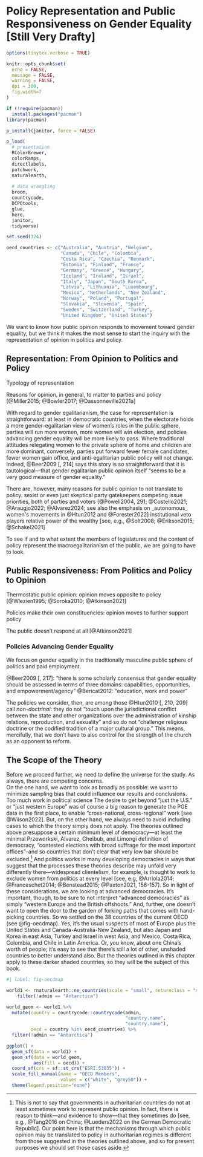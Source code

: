 # Policy Representation and Public Responsiveness on Gender Equality [Still Very Drafty]

```r
options(tinytex.verbose = TRUE)

knitr::opts_chunk$set(
  echo = FALSE,
  message = FALSE,
  warning = FALSE,
  dpi = 300,
  fig.width=7
)

if (!require(pacman))
  install.packages("pacman")
library(pacman)

p_install(janitor, force = FALSE)

p_load(
  # presentation
  RColorBrewer,
  colorRamps,
  directlabels,
  patchwork,
  naturalearth,
  
  # data wrangling
  broom,
  countrycode,
  DCPOtools,
  glue,
  here,
  janitor,
  tidyverse)

set.seed(324)

oecd_countries <- c("Australia", "Austria", "Belgium",
                    "Canada", "Chile", "Colombia",
                    "Costa Rica", "Czechia", "Denmark",
                    "Estonia", "Finland", "France", 
                    "Germany", "Greece", "Hungary",
                    "Iceland", "Ireland", "Israel",
                    "Italy", "Japan", "South Korea",
                    "Latvia", "Lithuania", "Luxembourg",
                    "Mexico", "Netherlands", "New Zealand",
                    "Norway", "Poland", "Portugal", 
                    "Slovakia", "Slovenia", "Spain",
                    "Sweden", "Switzerland", "Turkey", 
                    "United Kingdom", "United States")
```


We want to know how public opinion responds to movement toward gender equality, but we think it makes the most sense to start the inquiry with the representation of opinion in politics and policy. 

## Representation: From Opinion to Politics and Policy

Typology of representation

Reasons for opinion, in general, to matter to parties and policy [@Miller2015; @Bowler2017; @Dassonneville2021a]

With regard to gender egalitarianism, the case for representation is straightforward: at least in democratic countries, when the electorate holds a more gender-egalitarian view of women's roles in the public sphere, parties will run more women, more women will win election, and policies advancing gender equality will be more likely to pass.
Where traditional attitudes relegating women to the private sphere of home and children are more dominant, conversely, parties put forward fewer female candidates, fewer women gain office, and anti-egalitarian public policy will not change.
Indeed, @Beer2009 [, 214] says this story is so straightforward that it is tautological---that gender egalitarian public opinion itself "seems to be a very good measure of gender equality."

There are, however, many reasons for public opinion to not translate to policy.
sexist or even just skeptical party gatekeepers
competing issue priorities, both of parties and voters [@Powell2004, 291; @Costello2021; @Araugjo2022; @Alvarez2024; see also the emphasis on _autonomous_ women's movements in @Htun2012 and @Forester2022]
institutional veto players
relative power of the wealthy [see, e.g., @Solt2008; @Erikson2015; @Schakel2021]

To see if and to what extent the members of legislatures and the content of policy represent the macroegalitarianism of the public, we are going to have to look.


## Public Responsiveness: From Politics and Policy to Opinion

Thermostatic public opinion: opinion moves opposite to policy [@Wlezien1995; @Soroka2010; @Atkinson2021]

Policies make their own constituencies: opinion moves to further support policy

The public doesn't respond at all [@Atkinson2021]


### Policies Advancing Gender Equality

We focus on gender equality in the traditionally masculine public sphere of politics and paid employment.

@Beer2009 [, 217]: "there is some scholarly consensus that gender equality should be assessed in terms of three domains: capabilities, opportunities, and empowerment/agency"
@Bericat2012: "education, work and power"

The policies we consider, then, are among those @Htun2010 [, 210, 209] call _non-doctrinal_: they do not "touch upon the jurisdictional conflict between the state and other organizations over the administration of kinship relations, reproduction, and sexuality" and so do not "challenge religious doctrine or the codified tradition of a major cultural group."
This means, mercifully, that we don't have to also control for the strength of the church as an opponent to reform.


## The Scope of the Theory
Before we proceed further, we need to define the universe for the study.
As always, there are competing concerns.  
On the one hand, we want to look as broadly as possible: we want to minimize sampling bias that could influence our results and conclusions.
Too much work in political science 
The desire to get beyond "just the U.S." or "just western Europe" was of course a big reason to generate the PGE data in the first place, to enable "cross-national, cross-regional" work [see @Wilson2022].
But, on the other hand, we always need to avoid including cases to which the theory simply does not apply.
The theories outlined above presuppose a certain minimum level of democracy---at least the minimal Przeworkski, Alvarez, Cheibub, and Limongi definition of democracy, "contested elections with broad suffrage for the most important offices"--and so countries that don't clear that very low bar should be excluded.^[
This is not to say that governments in authoritarian countries do not at least sometimes work to represent public opinion.
In fact, there is reason to think---and evidence to show---that they sometimes do [see, e.g., @Tang2016 on China; @Lueders2022 on the German Democratic Republic].
Our point here is that the mechanisms through which public opinion may be translated to policy in authoritarian regimes is different from those suggested in the theories outlined above, and so for present purposes we should set those cases aside.]
And politics works in many developing democracies in ways that suggest that the processes these theories describe may unfold very differently there---widespread clientelism, for example, is thought to work to exclude women from politics at every level [see, e.g, @Arriola2014; @Franceschet2014; @Benstead2015; @Paxton2021, 156-157].
So in light of these considerations, we are looking at advanced democracies.
It's important, though, to be sure to not interpret "advanced democracies" as simply "western Europe and the British offshoots."
And, further, one doesn't want to open the door to the garden of forking paths that comes with hand-picking countries.
So we settled on the 38 countries of the current OECD (see @fig-oecdmap).
Yes, it's the usual suspects of most of Europe plus the United States and 
Canada-Australia-New Zealand, but also Japan and Korea in east Asia, Turkey and Israel in west Asia, and Mexico, Costa Rica, Colombia, and Chile in Latin America.
Or, you know, about one China's worth of people; it's easy to see that there's still a lot of other, unshaded countries to better understand also.
But the theories outlined in this chapter apply to these darker shaded countries, so they will be the subject of this book.

```r
#| label: fig-oecdmap

world1 <- rnaturalearth::ne_countries(scale = "small", returnclass = "sf") %>%
    filter(!admin == "Antarctica")

world_geom <- world1 %>% 
  mutate(country = countrycode::countrycode(admin,
                                            "country.name",
                                            "country.name"),
         oecd = country %in% oecd_countries) %>% 
  filter(!admin == "Antarctica")

ggplot() +
  geom_sf(data = world1) +
  geom_sf(data = world_geom,
          aes(fill = oecd)) +
  coord_sf(crs = sf::st_crs("ESRI:53035")) +
  scale_fill_manual(name = "OECD Members", 
                    values = c("white", "grey50")) +
  theme(legend.position="none")
```
